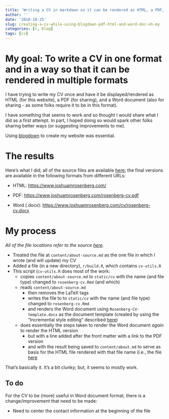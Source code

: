 ```yaml
---
title: 'Writing a CV in markdown so it can be rendered as HTML, a PDF, and a Word document - a first attempt'
author: ''
date: '2018-10-25'
slug: creating-a-cv-while-using-blogdown-pdf-html-and-word-doc-oh-my
categories: [r, blog]
tags: [cv]
---
```


# My goal: To write a CV in one format and in a way so that it can be rendered in multiple formats

I have trying to write my CV once and have it be displayed/rendered as HTML (for this website), a PDF (for sharing), and a Word document (also for sharing - as some folks require it to be in this format).

I have something that seems to work and so thought I would share what I did as a first attempt. In part, I hoped doing so would spark other folks sharing better ways (or suggesting improvements to me).

Using [blogdown](https://bookdown.org/yihui/blogdown/) to create my website was essential. 

# The results

Here's what I did; all of the source files are available [here](https://github.com/jrosen48/utk-homepage); the final versions are available in the following formats from different URLs:

- HTML: [https://www.joshuamrosenberg.com/](https://www.joshuamrosenberg.com/)

- PDF: [https://www.joshuamrosenberg.com/rosenberg-cv.pdf](https://www.joshuamrosenberg.com/rosenberg-cv.pdf) 

- Word (.docx): [https://www.joshuamrosenberg.com/cv/rosenberg-cv.docx](https://www.joshuamrosenberg.com/cv/rosenberg-cv.docx)

# My process

*All of the file locations refer to the source [here](ttps://github.com/jrosen48/utk-homepage)*.

- Treated the file at `content/about-source.md` as the one file in which I wrote (and will update) my CV
- Added a file (in a new directory), `r/build.R`, which contains `cv-utils.R`
- This script (`cv-utils.R` does most of the work:
    - copies `content/about-source.md` to `static/cv` with the name (and file type) changed to `rosenberg-cv.Rmd` (and which)
    - reads `content/about-source.md`
        - then removes the LaTeX tags 
        - writes the file to to `static/cv` with the name (and file type) changed to `rosenberg-cv.Rmd`
        - and renders the Word document using `Rosenberg-CV-template.docx` as the document template (created by using the "Incremental style editing" described [here](https://rmarkdown.rstudio.com/articles_docx.html))
    - does essentially the steps taken to render the Word document *again* to render the HTML version
        - but with a line added after the front matter with a link to the PDF version
        - and with the result being saved to `content/about.md` to serve as basis for the HTML file rendered with that file name (i.e., the file [here](https://www.joshuamrosenberg.com/about/)
        
That's basically it. It's a bit clunky; but, it seems to mostly work.
        
## To do

For the CV to be (more) useful in Word document format, there is a change/improvement that need to be made:

- Need to center the contact information at the beginning of the file

